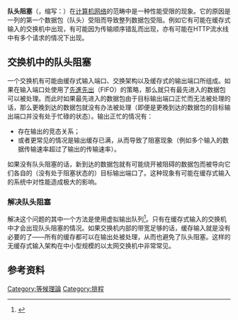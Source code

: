 '''队头阻塞'''（{{Lang-en|'''Head-of-line blocking'''}}，缩写：{{lang|en|HOL blocking}}）在[[计算机网络|计算机网络]]的范畴中是一种性能受限的现象。它的原因是一列的第一个数据包（队头）受阻而导致整列数据包受阻。例如它有可能在缓存式输入的交换机中出现，有可能因为传输顺序错乱而出现，亦有可能在HTTP流水线中有多个请求的情况下出现。

== 交换机中的队头阻塞 ==
一个交换机有可能由缓存式输入端口、交换架构以及缓存式的输出端口所组成。如果在输入端口处使用了[[先進先出|先進先出]]（FIFO）的策略，那么就只有最先进入的数据包可以被处理。而此时如果最先进入的数据包由于目标输出端口正忙而无法被处理的话，那么更晚到达的数据包就没有办法被处理（即便是更晚到达的数据包的目标输出端口并没有处于忙碌的状态）。输出正忙的情况有：
* 存在输出的竞态关系；
* 或者更常见的情况是输出缓存已满，从而导致了阻塞现象（例如多个输入的数据传输速率超过了输出的传输速率）。
如果没有队头阻塞的话，新到达的数据包就有可能绕开被阻碍的数据包而被导向它们各自的（没有处于阻塞状态的）目标输出端口了。这种现象有可能在缓存式输入的系统中对性能造成极大的影响。

=== 解决队头阻塞 ===
解决这个问题的其中一个方法是使用虚拟输出队列<ref>{{Cite journal|title=Achieving 100% Throughput in an Input-Queued Switch|url=http://tiny-tera.stanford.edu/~nickm/papers/IEEE_COMM_V3.pdf|date=August 1999|journal=IEEE Transactions on Communications|issue=8|doi=10.1109/26.780463|volume=47|pages=1260–1267|author1=Nick McKeown|author2=Adisak Mekkittikul|author3=Venkat Anantharam|author4=Jean Walrand}}</ref>。只有在缓存式输入的交换机中才会出现队头阻塞的情况。如果交换机内部的带宽足够的话，缓存输入就是没有必要的了——所有的缓存都可以在输出处被处理，从而也避免了队头阻塞。这样的无缓存式输入架构在中小型规模的以太网交换机中非常常见。

== 参考资料 ==
{{Reflist}}

[[Category:等候理論|Category:等候理論]]
[[Category:排程|Category:排程]]